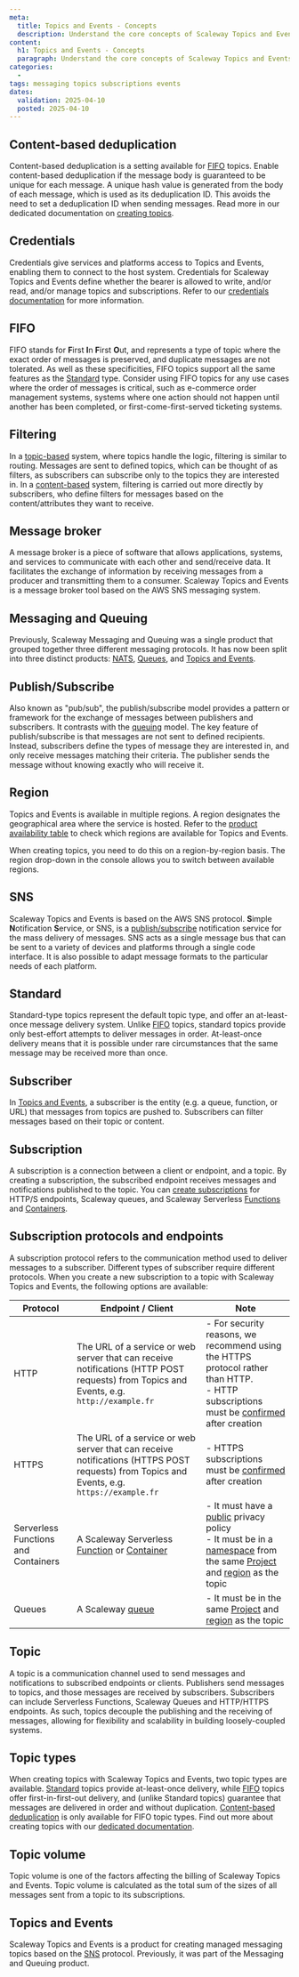 ```yaml
---
meta:
  title: Topics and Events - Concepts
  description: Understand the core concepts of Scaleway Topics and Events. Explore fundamental principles for efficient message handling and service optimization.
content:
  h1: Topics and Events - Concepts
  paragraph: Understand the core concepts of Scaleway Topics and Events. Explore fundamental principles for efficient message handling and service optimization.
categories:
  -
tags: messaging topics subscriptions events
dates:
  validation: 2025-04-10
  posted: 2025-04-10
---
```


## Content-based deduplication

Content-based deduplication is a setting available for [FIFO](#fifo) topics. Enable content-based deduplication if the message body is guaranteed to be unique for each message. A unique hash value is generated from the body of each message, which is used as its deduplication ID. This avoids the need to set a deduplication ID when sending messages. Read more in our dedicated documentation on [creating topics](/topics-and-events/how-to/create-manage-topics/).

## Credentials

Credentials give services and platforms access to Topics and Events, enabling them to connect to the host system. Credentials for Scaleway Topics and Events define whether the bearer is allowed to write, and/or read, and/or manage topics and subscriptions. Refer to our [credentials documentation](/topics/how-to/create-credentials/) for more information.

## FIFO

FIFO stands for **F**irst **I**n **F**irst **O**ut, and represents a type of topic where the exact order of messages is preserved, and duplicate messages are not tolerated. As well as these specificities, FIFO topics support all the same features as the [Standard](#standard) type. Consider using FIFO topics for any use cases where the order of messages is critical, such as e-commerce order management systems, systems where one action should not happen until another has been completed, or first-come-first-served ticketing systems.

## Filtering

In a [topic-based](#topic-based) system, where topics handle the logic, filtering is similar to routing. Messages are sent to defined topics, which can be thought of as filters, as subscribers can subscribe only to the topics they are interested in. In a [content-based](#content-based) system, filtering is carried out more directly by subscribers, who define filters for messages based on the content/attributes they want to receive.

## Message broker

A message broker is a piece of software that allows applications, systems, and services to communicate with each other and send/receive data. It facilitates the exchange of information by receiving messages from a producer and transmitting them to a consumer. Scaleway Topics and Events is a message broker tool based on the AWS SNS messaging system.

## Messaging and Queuing

Previously, Scaleway Messaging and Queuing was a single product that grouped together three different messaging protocols. It has now been split into three distinct products: [NATS](/nats/), [Queues](/queues), and [Topics and Events](/topics-and-events/).

## Publish/Subscribe

Also known as "pub/sub", the publish/subscribe model provides a pattern or framework for the exchange of messages between publishers and subscribers. It contrasts with the [queuing](/queues/concepts/#queuing) model. The key feature of publish/subscribe is that messages are not sent to defined recipients. Instead, subscribers define the types of message they are interested in, and only receive messages matching their criteria. The publisher sends the message without knowing exactly who will receive it.

## Region

Topics and Events is available in multiple regions. A region designates the geographical area where the service is hosted. Refer to the [product availability table](/account/reference-content/products-availability/) to check which regions are available for Topics and Events.

When creating topics, you need to do this on a region-by-region basis. The region drop-down in the console allows you to switch between available regions.

## SNS

Scaleway Topics and Events is based on the AWS SNS protocol. **S**imple **N**otification **S**ervice, or SNS, is a [publish/subscribe](#publishsubscribe) notification service for the mass delivery of messages. SNS acts as a single message bus that can be sent to a variety of devices and platforms through a single code interface. It is also possible to adapt message formats to the particular needs of each platform. 

## Standard

Standard-type topics represent the default topic type, and offer an at-least-once message delivery system. Unlike [FIFO](#fifo) topics, standard topics provide only best-effort attempts to deliver messages in order. At-least-once delivery means that it is possible under rare circumstances that the same message may be received more than once.

## Subscriber

In [Topics and Events](#topics-and-events), a subscriber is the entity (e.g. a queue, function, or URL) that messages from topics are pushed to. Subscribers can filter messages based on their topic or content.

## Subscription

A subscription is a connection between a client or endpoint, and a topic. By creating a subscription, the subscribed endpoint receives messages and notifications published to the topic. You can [create subscriptions](/topics-and-events/how-to/create-manage-subscriptions/) for HTTP/S endpoints, Scaleway queues, and Scaleway Serverless [Functions](/serverless-functions/quickstart/) and [Containers](/serverless-containers/quickstart/).

## Subscription protocols and endpoints

A subscription protocol refers to the communication method used to deliver messages to a subscriber. Different types of subscriber require different protocols. When you create a new subscription to a topic with Scaleway Topics and Events, the following options are available:

| Protocol                            | Endpoint / Client                                | Note                              |
|-------------------------------------|--------------------------------------------------|-----------------------------------|
| HTTP                                | The URL of a service or web server that can receive notifications (HTTP POST requests) from Topics and Events, e.g. `http://example.fr`    | - For security reasons, we recommend using the HTTPS protocol rather than HTTP. <br /> - HTTP subscriptions must be [confirmed](/topics-and-events/how-to/create-manage-subscriptions/#how-to-confirm-an-http-or-https-subscription) after creation  |
| HTTPS                                | The URL of a service or web server that can receive notifications (HTTPS POST requests) from Topics and Events, e.g. `https://example.fr`    | - HTTPS subscriptions must be [confirmed](/topics-and-events/how-to/create-manage-subscriptions/#how-to-confirm-an-http-or-https-subscription) after creation  |
| Serverless Functions and Containers | A Scaleway Serverless [Function](/serverless-functions/quickstart/) or [Container](/serverless-containers/quickstart/) <br />   | - It must have a [public](/serverless-functions/concepts/#privacy-policy) privacy policy  <br /> - It must be in a [namespace](/serverless-functions/concepts/#namespace) from the same [Project](/organizations-and-projects/concepts/#project) and [region](#region) as the topic |
| Queues | A Scaleway [queue](/queues/) <br />   | - It must be in the same [Project](/organizations-and-projects/concepts/#project) and [region](#region) as the topic |

## Topic

A topic is a communication channel used to send messages and notifications to subscribed endpoints or clients. Publishers send messages to topics, and those messages are received by subscribers. Subscribers can include Serverless Functions, Scaleway Queues and HTTP/HTTPS endpoints. As such, topics decouple the publishing and the receiving of messages, allowing for flexibility and scalability in building loosely-coupled systems.

## Topic types

When creating topics with Scaleway Topics and Events, two topic types are available. [Standard](#standard) topics provide at-least-once delivery, while [FIFO](#fifo) topics offer first-in-first-out delivery, and (unlike Standard topics) guarantee that messages are delivered in order and without duplication. [Content-based deduplication](#content-based-deduplication) is only available for FIFO topic types. Find out more about creating topics with our [dedicated documentation](/topics-and-events/how-to/create-manage-topics/).

## Topic volume

Topic volume is one of the factors affecting the billing of Scaleway Topics and Events. Topic volume is calculated as the total sum of the sizes of all messages sent from a topic to its subscriptions.

## Topics and Events

Scaleway Topics and Events is a product for creating managed messaging topics based on the [SNS](#sns) protocol. Previously, it was part of the Messaging and Queuing product.

